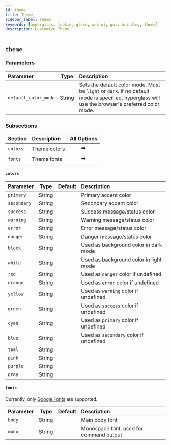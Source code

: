 ```yaml
---
id: theme
title: Theme
sidebar_label: Theme
keywords: [hyperglass, looking glass, web ui, gui, branding, theme]
description: Customize Theme
---
```



## `theme`

### Parameters

| Parameter            |  Type  | Description                                                                                                                                      |
| :------------------- | :----: | :----------------------------------------------------------------------------------------------------------------------------------------------- |
| `default_color_mode` | String | Sets the default color mode. Must be `light` or `dark`. If no default mode is specified, hyperglass will use the browser's preferred color mode. |

### Subsections

| Section  | Description  |             All Options              |
| :------- | :----------- | :----------------------------------: |
| `colors` | Theme colors | <PageLink to="#colors">➡️</PageLink> |
| `fonts`  | Theme fonts  | <PageLink to="#fonts">➡️</PageLink>  |

#### `colors`

| Parameter   |  Type  | Default                | Description                            |
| :---------- | :----: | :--------------------- | :------------------------------------- |
| `primary`   | String |                        | Primary accent color                   |
| `secondary` | String |                        | Secondary accent color                 |
| `success`   | String |                        | Success message/status color           |
| `warning`   | String |                        | Warning message/status color           |
| `error`     | String |                        | Error message/status color             |
| `danger`    | String |                        | Danger message/status color            |
| `black`     | String | <Color hex="#121212"/> | Used as background color in dark mode  |
| `white`     | String | <Color hex="#f5f6f7"/> | Used as background color in light mode |
| `red`       | String | <Color hex="#d84b4b"/> | Used as `danger` color if undefined    |
| `orange`    | String | <Color hex="#ff6b35"/> | Used as `error` color if undefined     |
| `yellow`    | String | <Color hex="#edae49"/> | Used as `warning` color if undefined   |
| `green`     | String | <Color hex="#35b246"/> | Used as `success` color if undefined   |
| `cyan`      | String | <Color hex="#118ab2"/> | Used as `primary` color if undefined   |
| `blue`      | String | <Color hex="#314cb6"/> | Used as `secondary` color if undefined |
| `teal`      | String | <Color hex="#35b299"/> |                                        |
| `pink`      | String | <Color hex="#f2607d"/> |                                        |
| `purple`    | String | <Color hex="#8d30b5"/> |                                        |
| `gray`      | String | <Color hex="#c1c7cc"/> |                                        |

#### `fonts`

Currently, only [Google Fonts](https://fonts.google.com/) are supported.

| Parameter |  Type  | Default                  | Description                             |
| :-------- | :----: | :----------------------- | :-------------------------------------- |
| `body`    | String | <Font name="Nunito"/>    | Main body font                          |
| `mono`    | String | <Font name="Fira Code"/> | Monospace font, used for command output |
